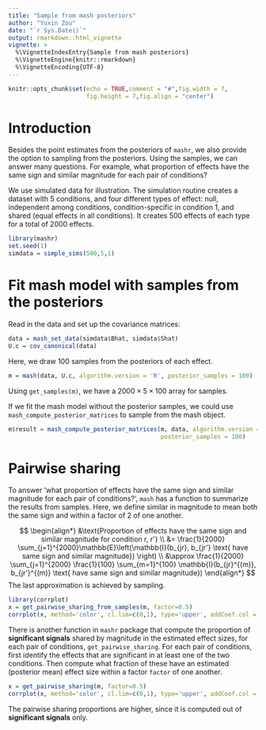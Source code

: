 ```yaml
---
title: "Sample from mash posteriors"
author: "Yuxin Zou"
date: "`r Sys.Date()`"
output: rmarkdown::html_vignette
vignette: >
  %\VignetteIndexEntry{Sample from mash posteriors}
  %\VignetteEngine{knitr::rmarkdown}
  %\VignetteEncoding{UTF-8}
---
```


```r
knitr::opts_chunk$set(echo = TRUE,comment = "#",fig.width = 7,
                      fig.height = 7,fig.align = "center")
```

# Introduction

Besides the point estimates from the posteriors of `mashr`, we also
provide the option to sampling from the posteriors. Using the samples,
we can answer many questions. For example, what proportion of effects
have the same sign and similar magnitude for each pair of conditions?

We use simulated data for illustration. The simulation routine creates
a dataset with 5 conditions, and four different types of effect: null,
independent among conditions, condition-specific in condition 1, and
shared (equal effects in all conditions). It creates 500 effects of
each type for a total of 2000 effects.

```r
library(mashr)
set.seed(1)
simdata = simple_sims(500,5,1)
```

# Fit mash model with samples from the posteriors

Read in the data and set up the covariance matrices:

```r
data = mash_set_data(simdata$Bhat, simdata$Shat)
U.c = cov_canonical(data)
```

Here, we draw 100 samples from the posteriors of each effect.

```r
m = mash(data, U.c, algorithm.version = 'R', posterior_samples = 100)
```

Using `get_samples(m)`, we have a $2000 \times 5 \times 100$ array for
samples.

If we fit the mash model without the posterior samples, we could use
`mash_compute_posterior_matrices` to sample from the mash object.

```r
m$result = mash_compute_posterior_matrices(m, data, algorithm.version = 'R',
                                           posterior_samples = 100)
```

# Pairwise sharing

To answer 'what proportion of effects have the same sign and similar
magnitude for each pair of conditions?', `mash` has a function to
summarize the results from samples. Here, we define similar in
magnitude to mean both the same sign and within a factor of 2 of one
another.

$$
\begin{align*}
&\text{Proportion of effects have the same sign and similar magnitude for condition r, r'} \\
&= \frac{1}{2000} \sum_{j=1}^{2000}\mathbb{E}\left(\mathbb{I}(b_{jr}, b_{jr'} \text{ have same sign and similar magnitude})  \right) \\
&\approx \frac{1}{2000} \sum_{j=1}^{2000} \frac{1}{100} \sum_{m=1}^{100} \mathbb{I}(b_{jr}^{(m)}, b_{jr'}^{(m)} \text{ have same sign and similar magnitude})
\end{align*}
$$
The last approximation is achieved by sampling.

```r
library(corrplot)
x = get_pairwise_sharing_from_samples(m, factor=0.5)
corrplot(x, method='color', cl.lim=c(0,1), type='upper', addCoef.col = "black", tl.col="black", tl.srt=45, title = 'Pairwise Sharing by Magnitude', mar = c(4,0,4,0))
```

There is another function in `mashr` package that compute the proportion of **significant signals** shared by magnitude in the estimated effect sizes, for each pair of conditions, `get_pairwise_sharing`. For each pair of conditions, first identify the effects that are significant in at least one of the two conditions. Then compute what fraction of these have an estimated (posterior mean) effect size within a factor `factor` of one another.

```r
x = get_pairwise_sharing(m, factor=0.5)
corrplot(x, method='color', cl.lim=c(0,1), type='upper', addCoef.col = "black", tl.col="black", tl.srt=45, title = 'Pairwise Sharing by Magnitude', mar = c(4,0,4,0))
```

The pairwise sharing proportions are higher, since it is computed out of **significant signals** only.
